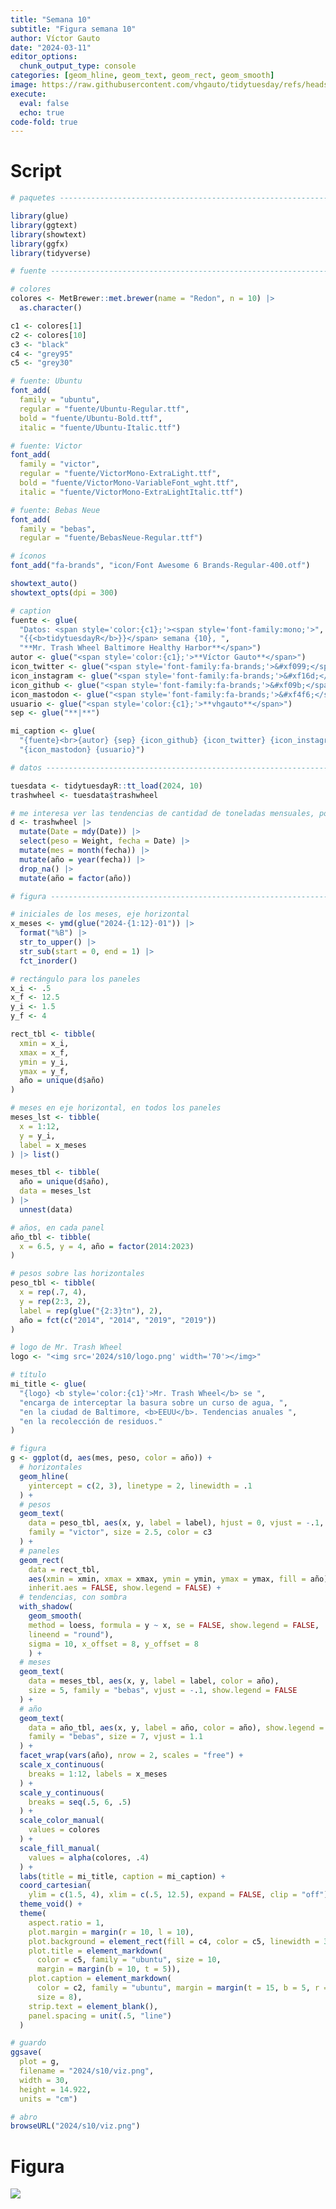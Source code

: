 ```yaml
---
title: "Semana 10"
subtitle: "Figura semana 10"
author: Víctor Gauto
date: "2024-03-11"
editor_options:
  chunk_output_type: console
categories: [geom_hline, geom_text, geom_rect, geom_smooth]
image: https://raw.githubusercontent.com/vhgauto/tidytuesday/refs/heads/main/2024/s10/viz.png
execute:
  eval: false
  echo: true
code-fold: true
---
```



# Script

```r

# paquetes ----------------------------------------------------------------

library(glue)
library(ggtext)
library(showtext)
library(ggfx)
library(tidyverse)

# fuente ------------------------------------------------------------------

# colores
colores <- MetBrewer::met.brewer(name = "Redon", n = 10) |> 
  as.character()

c1 <- colores[1]
c2 <- colores[10]
c3 <- "black"
c4 <- "grey95"
c5 <- "grey30"

# fuente: Ubuntu
font_add(
  family = "ubuntu", 
  regular = "fuente/Ubuntu-Regular.ttf",
  bold = "fuente/Ubuntu-Bold.ttf",
  italic = "fuente/Ubuntu-Italic.ttf")

# fuente: Victor
font_add(
  family = "victor", 
  regular = "fuente/VictorMono-ExtraLight.ttf",
  bold = "fuente/VictorMono-VariableFont_wght.ttf",
  italic = "fuente/VictorMono-ExtraLightItalic.ttf")

# fuente: Bebas Neue
font_add(
  family = "bebas", 
  regular = "fuente/BebasNeue-Regular.ttf")

# íconos
font_add("fa-brands", "icon/Font Awesome 6 Brands-Regular-400.otf")

showtext_auto()
showtext_opts(dpi = 300)

# caption
fuente <- glue(
  "Datos: <span style='color:{c1};'><span style='font-family:mono;'>",
  "{{<b>tidytuesdayR</b>}}</span> semana {10}, ",
  "**Mr. Trash Wheel Baltimore Healthy Harbor**</span>")
autor <- glue("<span style='color:{c1};'>**Víctor Gauto**</span>")
icon_twitter <- glue("<span style='font-family:fa-brands;'>&#xf099;</span>")
icon_instagram <- glue("<span style='font-family:fa-brands;'>&#xf16d;</span>")
icon_github <- glue("<span style='font-family:fa-brands;'>&#xf09b;</span>")
icon_mastodon <- glue("<span style='font-family:fa-brands;'>&#xf4f6;</span>")
usuario <- glue("<span style='color:{c1};'>**vhgauto**</span>")
sep <- glue("**|**")

mi_caption <- glue(
  "{fuente}<br>{autor} {sep} {icon_github} {icon_twitter} {icon_instagram} ",
  "{icon_mastodon} {usuario}")

# datos -------------------------------------------------------------------

tuesdata <- tidytuesdayR::tt_load(2024, 10)
trashwheel <- tuesdata$trashwheel

# me interesa ver las tendencias de cantidad de toneladas mensuales, por año
d <- trashwheel |> 
  mutate(Date = mdy(Date)) |> 
  select(peso = Weight, fecha = Date) |> 
  mutate(mes = month(fecha)) |> 
  mutate(año = year(fecha)) |> 
  drop_na() |> 
  mutate(año = factor(año))

# figura ------------------------------------------------------------------

# iniciales de los meses, eje horizontal
x_meses <- ymd(glue("2024-{1:12}-01")) |> 
  format("%B") |> 
  str_to_upper() |> 
  str_sub(start = 0, end = 1) |> 
  fct_inorder()

# rectángulo para los paneles
x_i <- .5
x_f <- 12.5
y_i <- 1.5
y_f <- 4

rect_tbl <- tibble(
  xmin = x_i,
  xmax = x_f,
  ymin = y_i,
  ymax = y_f,
  año = unique(d$año)
)

# meses en eje horizontal, en todos los paneles
meses_lst <- tibble(
  x = 1:12,
  y = y_i,
  label = x_meses
) |> list()

meses_tbl <- tibble(
  año = unique(d$año),
  data = meses_lst
) |> 
  unnest(data)

# años, en cada panel
año_tbl <- tibble(
  x = 6.5, y = 4, año = factor(2014:2023)
)

# pesos sobre las horizontales
peso_tbl <- tibble(
  x = rep(.7, 4),
  y = rep(2:3, 2),
  label = rep(glue("{2:3}tn"), 2),
  año = fct(c("2014", "2014", "2019", "2019"))
)

# logo de Mr. Trash Wheel
logo <- "<img src='2024/s10/logo.png' width='70'></img>"

# título
mi_title <- glue(
  "{logo} <b style='color:{c1}'>Mr. Trash Wheel</b> se ",
  "encarga de interceptar la basura sobre un curso de agua, ",
  "en la ciudad de Baltimore, <b>EEUU</b>. Tendencias anuales ",
  "en la recolección de residuos."
)

# figura
g <- ggplot(d, aes(mes, peso, color = año)) +
  # horizontales
  geom_hline(
    yintercept = c(2, 3), linetype = 2, linewidth = .1
  ) +
  # pesos
  geom_text(
    data = peso_tbl, aes(x, y, label = label), hjust = 0, vjust = -.1,
    family = "victor", size = 2.5, color = c3
  ) +
  # paneles
  geom_rect(
    data = rect_tbl, 
    aes(xmin = xmin, xmax = xmax, ymin = ymin, ymax = ymax, fill = año),
    inherit.aes = FALSE, show.legend = FALSE) +
  # tendencias, con sombra
  with_shadow(
    geom_smooth(
    method = loess, formula = y ~ x, se = FALSE, show.legend = FALSE,
    lineend = "round"),
    sigma = 10, x_offset = 8, y_offset = 8
    ) +
  # meses
  geom_text(
    data = meses_tbl, aes(x, y, label = label, color = año),
    size = 5, family = "bebas", vjust = -.1, show.legend = FALSE
  ) +
  # año
  geom_text(
    data = año_tbl, aes(x, y, label = año, color = año), show.legend = FALSE,
    family = "bebas", size = 7, vjust = 1.1
  ) +
  facet_wrap(vars(año), nrow = 2, scales = "free") +
  scale_x_continuous(
    breaks = 1:12, labels = x_meses
  ) +
  scale_y_continuous(
    breaks = seq(.5, 6, .5)
  ) +
  scale_color_manual(
    values = colores
  ) +
  scale_fill_manual(
    values = alpha(colores, .4)
  ) +
  labs(title = mi_title, caption = mi_caption) +
  coord_cartesian(
    ylim = c(1.5, 4), xlim = c(.5, 12.5), expand = FALSE, clip = "off") +
  theme_void() +
  theme(
    aspect.ratio = 1,
    plot.margin = margin(r = 10, l = 10),
    plot.background = element_rect(fill = c4, color = c5, linewidth = 3),
    plot.title = element_markdown(
      color = c5, family = "ubuntu", size = 10,
      margin = margin(b = 10, t = 5)),
    plot.caption = element_markdown(
      color = c2, family = "ubuntu", margin = margin(t = 15, b = 5, r = 5), 
      size = 8),
    strip.text = element_blank(),
    panel.spacing = unit(.5, "line")
  )

# guardo
ggsave(
  plot = g,
  filename = "2024/s10/viz.png",
  width = 30,
  height = 14.922,
  units = "cm")

# abro
browseURL("2024/s10/viz.png")
```

# Figura

![](https://raw.githubusercontent.com/vhgauto/tidytuesday/refs/heads/main/2024/s10/viz.png)


